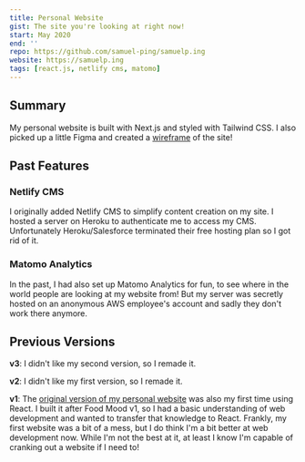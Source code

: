 ```yaml
---
title: Personal Website
gist: The site you're looking at right now!
start: May 2020
end: ''
repo: https://github.com/samuel-ping/samuelp.ing
website: https://samuelp.ing
tags: [react.js, netlify cms, matomo]
---
```


## Summary

My personal website is built with Next.js and styled with Tailwind CSS. I also picked up a little Figma and created a [wireframe](https://www.figma.com/file/jTaIHRr5oJLSE8uI1eg0YJ/personal-site?type=design&node-id=0%3A1&mode=design&t=BTqMOZDl8YAzO1H5-1) of the site!

## Past Features

### Netlify CMS

I originally added Netlify CMS to simplify content creation on my site. I hosted a server on Heroku to authenticate me to access my CMS. Unfortunately Heroku/Salesforce terminated their free hosting plan so I got rid of it.

### Matomo Analytics

In the past, I had also set up Matomo Analytics for fun, to see where in the world people are looking at my website from! But my server was secretly hosted on an anonymous AWS employee's account and sadly they don't work there anymore.

## Previous Versions

**v3**: I didn't like my second version, so I remade it.

**v2**: I didn't like my first version, so I remade it.

**v1**: The [original version of my personal website](https://samuel-ping.github.io/personal-website-v1) was also my first time using React. I built it after Food Mood v1, so I had a basic understanding of web development and wanted to transfer that knowledge to React. Frankly, my first website was a bit of a mess, but I do think I'm a bit better at web development now. While I'm not the best at it, at least I know I'm capable of cranking out a website if I need to!
